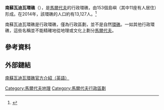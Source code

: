 {{Infobox settlement
|name                    = 南蘇瓦迪瓦環礁
|settlement_type         = 行政環礁
|image_skyline           = Gaafu Dhaalu Atoll.png
|imagesize               = 220px
|latd = 0 |latm = 25 |lats =  |latNS = N
|longd = 73 |longm = 13 |longs = 16 |longEW = E
|nickname                = 
|motto                   = 
|pushpin_map             = 
|pushpin_map1            = 
|pushpin_label_position  = 
|pushpin_map_alt         = 
|pushpin_mapsize         = 
|pushpin_map_caption     = 南蘇瓦迪瓦環礁在[[馬爾代夫|馬爾代夫]]的位置
|coor_pinpoint           = 
|coordinates_type        = 
|coordinates_display     = 
|coordinates_footnotes   = 
|subdivision_type        = 國家
|subdivision_name        = [[馬爾代夫|馬爾代夫]]
|subdivision_type1       = 治府
|subdivision_name1       = Thinadhoo
|leader_title1           = 
|leader_name1            = 
|population              = 13,127
|total_type              = 
|unit_pref               = 
|area_magnitude          = 
|area_footnotes          = 
|area_total_km2          = 10.45
|area_total_sq_mi        = 
|area_total_dunam        = 
|area_land_km2           = 
|area_land_sq_mi         = 
|area_water_km2          = 
|area_water_sq_mi        = 
|area_water_percent      = 
|timezone                 = [[馬爾代夫標準時間|馬爾代夫標準時間]]
|utc_offset               = +5
|timezone_DST             = 
|utc_offset_DST           = 
|postal_code_type        = 
|postal_code             = 
|area_code_type          = 
|area_code               = 
|website                 = 
|footnotes               = 
}}
'''南蘇瓦迪瓦環礁'''（{{lang-dv|ހުވަދުއަތޮޅު_ދެކުނުބުރި}}），是[[馬爾代夫|馬爾代夫]]的行政環礁，由153個島嶼（其中11座有人居住）形成。在2014年，該環礁的人口約有13,127人。<ref>{{Cite web |url=https://www.citypopulation.de/Maldives.html |title=存档副本 |accessdate=2017-01-01 |archive-date=2016-11-08 |archive-url=https://web.archive.org/web/20161108133517/https://www.citypopulation.de/Maldives.html |dead-url=no }}</ref>

南蘇瓦迪瓦環礁是行政環礁，僅為行政區劃，並不是自然[[環礁|環礁]]。一如其他行政環礁，這些名稱並不能精確地從地理或文化上劃分[[馬爾代夫|馬爾代夫]]。

== 參考資料==
{{reflist|30em}}

== 外部鏈結 ==
[http://www.atollsofmaldives.gov.mv/atolls/Gaafu_Dhaalu_Atoll 南蘇瓦迪瓦環礁官方介紹（英語）]{{Wayback|url=http://www.atollsofmaldives.gov.mv/atolls/Gaafu_Dhaalu_Atoll |date=20170101161904 }}
{{Maldives-geo-stub}}

{{馬爾代夫行政規劃|state=expanded}}

[[Category:馬爾代夫地理|Category:馬爾代夫地理]]
[[Category:馬爾代夫行政區劃|Category:馬爾代夫行政區劃]]